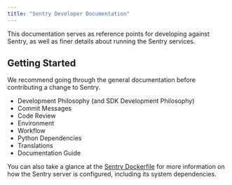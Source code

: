 ```yaml
---
title: "Sentry Developer Documentation"
---
```


This documentation serves as reference points for developing against Sentry, as well as finer details about running the Sentry services.

## Getting Started

We recommend going through the general documentation before contributing a change to Sentry.

- <Link to="/philosophy/">Development Philosophy</Link> (and <Link to="/sdk/philosophy/">SDK Development Philosophy</Link>)
- <Link to="/commit-messages/">Commit Messages</Link>
- <Link to="/code-review/">Code Review</Link>
- <Link to="/environment/">Environment</Link>
- <Link to="/workflow/">Workflow</Link>
- <Link to="/python-dependencies/">Python Dependencies</Link>
- <Link to="/translations/">Translations</Link>
- <Link to="/docs/">Documentation Guide</Link>

You can also take a glance at the [Sentry Dockerfile](https://github.com/getsentry/sentry/blob/master/self-hosted/Dockerfile) for more information on how the Sentry server is configured, including its system dependencies.
